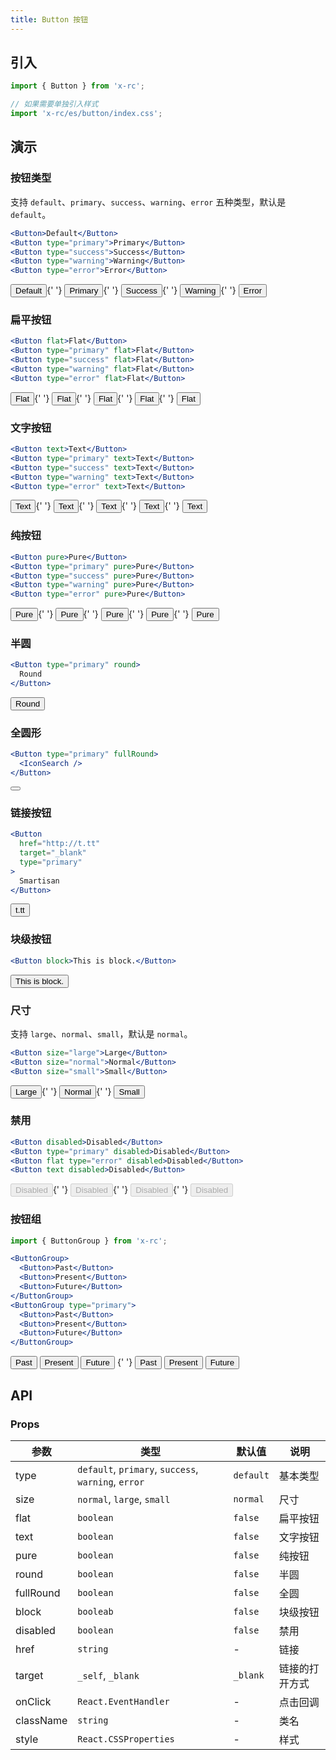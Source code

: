 ```yaml
---
title: Button 按钮
---
```



## 引入

```jsx
import { Button } from 'x-rc';

// 如果需要单独引入样式
import 'x-rc/es/button/index.css';
```

## 演示

### 按钮类型

支持 `default`、`primary`、`success`、`warning`、`error` 五种类型，默认是 `default`。

```jsx
<Button>Default</Button>
<Button type="primary">Primary</Button>
<Button type="success">Success</Button>
<Button type="warning">Warning</Button>
<Button type="error">Error</Button>
```

<Button>Default</Button>{' '}
<Button type="primary">Primary</Button>{' '}
<Button type="success">Success</Button>{' '}
<Button type="warning">Warning</Button>{' '}
<Button type="error">Error</Button>

### 扁平按钮

```jsx
<Button flat>Flat</Button>
<Button type="primary" flat>Flat</Button>
<Button type="success" flat>Flat</Button>
<Button type="warning" flat>Flat</Button>
<Button type="error" flat>Flat</Button>
```

<Button flat>Flat</Button>{' '}
<Button type="primary" flat>Flat</Button>{' '}
<Button type="success" flat>Flat</Button>{' '}
<Button type="warning" flat>Flat</Button>{' '}
<Button type="error" flat>Flat</Button>

### 文字按钮

```jsx
<Button text>Text</Button>
<Button type="primary" text>Text</Button>
<Button type="success" text>Text</Button>
<Button type="warning" text>Text</Button>
<Button type="error" text>Text</Button>
```

<Button text>Text</Button>{' '}
<Button type="primary" text>Text</Button>{' '}
<Button type="success" text>Text</Button>{' '}
<Button type="warning" text>Text</Button>{' '}
<Button type="error" text>Text</Button>

### 纯按钮

```jsx
<Button pure>Pure</Button>
<Button type="primary" pure>Pure</Button>
<Button type="success" pure>Pure</Button>
<Button type="warning" pure>Pure</Button>
<Button type="error" pure>Pure</Button>
```

<Button pure>Pure</Button>{' '}
<Button type="primary" pure>Pure</Button>{' '}
<Button type="success" pure>Pure</Button>{' '}
<Button type="warning" pure>Pure</Button>{' '}
<Button type="error" pure>Pure</Button>

### 半圆

```jsx
<Button type="primary" round>
  Round
</Button>
```

<Button type="primary" round>
  Round
</Button>

### 全圆形

```jsx
<Button type="primary" fullRound>
  <IconSearch />
</Button>
```

<Button type="primary" fullRound>
  <IconSearch />
</Button>

### 链接按钮

```jsx {2-3}
<Button
  href="http://t.tt"
  target="_blank"
  type="primary"
>
  Smartisan
</Button>
```

<Button href="http://t.tt" target="_blank" type="primary">
  t.tt
</Button>

### 块级按钮

```jsx
<Button block>This is block.</Button>
```

<Button block>This is block.</Button>

### 尺寸

支持 `large`、`normal`、`small`，默认是 `normal`。

```jsx
<Button size="large">Large</Button>
<Button size="normal">Normal</Button>
<Button size="small">Small</Button>
```

<Button size="large">Large</Button>{' '}
<Button size="normal">Normal</Button>{' '}
<Button size="small">Small</Button>

### 禁用

```jsx
<Button disabled>Disabled</Button>
<Button type="primary" disabled>Disabled</Button>
<Button flat type="error" disabled>Disabled</Button>
<Button text disabled>Disabled</Button>
```

<Button disabled>Disabled</Button>{' '}
<Button type="primary" disabled>Disabled</Button>{' '}
<Button type="error" flat disabled>Disabled</Button>{' '}
<Button type="primary" text disabled>Disabled</Button>

### 按钮组

```jsx
import { ButtonGroup } from 'x-rc';
```

```jsx
<ButtonGroup>
  <Button>Past</Button>
  <Button>Present</Button>
  <Button>Future</Button>
</ButtonGroup>
<ButtonGroup type="primary">
  <Button>Past</Button>
  <Button>Present</Button>
  <Button>Future</Button>
</ButtonGroup>
```

<ButtonGroup>
  <Button>Past</Button>
  <Button>Present</Button>
  <Button>Future</Button>
</ButtonGroup>{' '}
<ButtonGroup type="primary">
  <Button>Past</Button>
  <Button>Present</Button>
  <Button>Future</Button>
</ButtonGroup>

## API

### Props

| 参数 | 类型 | 默认值 | 说明 |
|-----|------|-------|-----|
| type | `default`, `primary`, `success`, `warning`, `error` | `default` | 基本类型 |
| size | `normal`, `large`, `small` | `normal` | 尺寸 |
| flat | `boolean` | `false` | 扁平按钮 |
| text | `boolean` | `false` | 文字按钮 |
| pure | `boolean` | `false` | 纯按钮 |
| round | `boolean` | `false` | 半圆 |
| fullRound | `boolean` | `false` | 全圆 |
| block | `booleab` | `false` | 块级按钮 |
| disabled | `boolean` | `false` | 禁用 |
| href | `string` | - | 链接 |
| target | `_self`, `_blank` | `_blank` | 链接的打开方式 |
| onClick | `React.EventHandler` | - | 点击回调 |
| className | `string` | - | 类名 |
| style | `React.CSSProperties` | - | 样式 |
